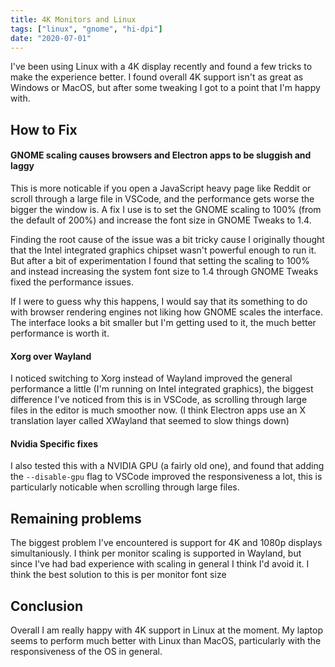 ```yaml
---
title: 4K Monitors and Linux
tags: ["linux", "gnome", "hi-dpi"]
date: "2020-07-01"
---
```


I've been using Linux with a 4K display recently and found a few tricks to make the experience better.
I found overall 4K support isn't as great as Windows or MacOS, but after some tweaking I got to a point that I'm happy with.

## How to Fix

#### GNOME scaling causes browsers and Electron apps to be sluggish and laggy

This is more noticable if you open a JavaScript heavy page like Reddit or scroll through a large file in VSCode,
and the performance gets worse the bigger the window is.
A fix I use is to set the GNOME scaling to 100% (from the default of 200%) and increase the font size in GNOME Tweaks to 1.4.

Finding the root cause of the issue was a bit tricky cause I originally thought that the Intel integrated graphics chipset wasn't powerful enough to run it.
But after a bit of experimentation I found that setting the scaling to 100% and instead increasing the system font size to 1.4 through GNOME Tweaks fixed the performance issues.

If I were to guess why this happens, I would say that its something to do with browser rendering engines not liking how GNOME scales the interface.
The interface looks a bit smaller but I'm getting used to it, the much better performance is worth it.

#### Xorg over Wayland

I noticed switching to Xorg instead of Wayland improved the general performance a little (I'm running on Intel integrated graphics),
the biggest difference I've noticed from this is in VSCode, as scrolling through large files in the editor is much smoother now.
(I think Electron apps use an X translation layer called XWayland that seemed to slow things down)

#### Nvidia Specific fixes

I also tested this with a NVIDIA GPU (a fairly old one), and found that adding the `--disable-gpu` flag to VSCode improved the responsiveness a lot,
this is particularly noticable when scrolling through large files.

## Remaining problems

The biggest problem I've encountered is support for 4K and 1080p displays simultaniously.
I think per monitor scaling is supported in Wayland, but since I've had bad experience with scaling in general I think I'd avoid it.
I think the best solution to this is per monitor font size

## Conclusion

Overall I am really happy with 4K support in Linux at the moment.
My laptop seems to perform much better with Linux than MacOS,
particularly with the responsiveness of the OS in general.
